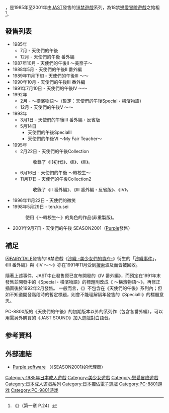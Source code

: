 {{refimprove|time=2018-07-22T17:19:37+00:00}}
{{Japanese|image=tenshitachi.gif|japanese=天使たちの午後|kana=てんしたちのごご|romaji=Tenshi-tachi no Gogo}}
{{nihongo|《'''天使們的午後'''》|天使たちの午後}}，是1985年至2001年由[[JAST|JAST]]發售的[[日本成人遊戲|18禁遊戲]]系列，為18禁[[戀愛冒險遊戲|戀愛冒險遊戲]]之始祖<ref>《{{lang|ja|超エロゲー}}》（第一章 {{lang|ja|8ビット時代}} P.24）</ref>。

== 發售列表 ==
* 1985年
** 7月 - 天使們的午後
** 12月 - 天使們的午後 番外編
* 1987年10月 - 天使們的午後II ～美奈子～
* 1988年5月 - 天使們的午後II 番外編
* 1989年11月下旬 - 天使們的午後III ～{{lang|ja|リボン}}～
* 1990年10月 - 天使們的午後III 番外編
* 1991年7月10日 - 天使們的午後IV ～{{lang|ja|ゆう子}}～
* 1992年
** 2月 - {{lang|ja|ごめんねエンジェル}} ～橫濱物語～（暫定：天使們的午後Special・橫濱物語）
** 12月 - 天使們的午後V ～{{lang|ja|狙われた天使}}～
* 1993年
** 3月1日 - 天使們的午後III 番外編・反省版
** 5月14日
*** 天使們的午後SpecialII
*** 天使們的午後VI ～My Fair Teacher～
* 1995年
** 2月22日 - 天使們的午後Collection
**: 收錄了《I(初代)》、《II》、《III》。
** 6月16日 - 天使們的午後 ～轉校生～
** 11月17日 - 天使們的午後Collection2
**: 收錄了《II 番外編》、《III 番外編・反省版》、《IV》。
* 1996年11月22日 - 天使們的微笑
* 1998年5月29日 - {{lang|ja|もんもん学園}} ten.ko.sei
*: 使用《～轉校生～》的角色的作品(非重製版)。
* 2001年9月7日 - 天使們的午後 SEASON2001（[[Purple_software|Purple]]發售）

== 補足 ==
因[[FAIRYTALE|FAIRYTALE]]發售的18禁遊戲《[[沙織_-美少女們的貴府-|沙織 -美少女們的貴府-]]》衍生的「[[沙織事件|沙織事件]]」，《III 番外編》與《IV ～{{lang|ja|ゆう子}}～》亦在1991年11月受到{{tsl|ja|わいせつ物頒布罪|販賣目的持有猥褻圖畫像}}[[搜索_(刑事訴訟)|搜索]]波及而皆被回收。

隨著上述事件，JAST中止發售原已宣布開發的《IV 番外編》，而預定在1991年末發售並開發中的《Special・橫濱物語》的標題則改成《{{lang|ja|ごめんねエンジェル}} ～橫濱物語～》，再修正插圖後於1992年2月發售。
一般而言，《{{lang|ja|ごめんねエンジェル}}》不包含在《天使們的午後》系列內；但如不知道開發階段時的暫定標題，則會不能理解隔年發售的《SpecialII》的標題意思。

PC-8800版的《天使們的午後》的初期版本以外的系列作（包含各番外編），可以用需另外購買的《JAST SOUND》加入遊戲對白語音。

==参考資料==
{{Reflist}}

== 外部連結 ==
* [http://www.purplesoftware.jp/ Purple software] {{Wayback|url=http://www.purplesoftware.jp/ |date=20090728084938 }} （《SEASON2001》的代理商）

{{DEFAULTSORT:Tenshitachi no Gogo}}

[[Category:1985年日本成人遊戲|Category:1985年日本成人遊戲]]
[[Category:美少女遊戲|Category:美少女遊戲]]
[[Category:戀愛冒險遊戲|Category:戀愛冒險遊戲]]
[[Category:日本成人遊戲系列|Category:日本成人遊戲系列]]
[[Category:日本獨佔電子遊戲|Category:日本獨佔電子遊戲]]
[[Category:PC-8801游戏|Category:PC-8801游戏]]
[[Category:PC-9801游戏|Category:PC-9801游戏]]